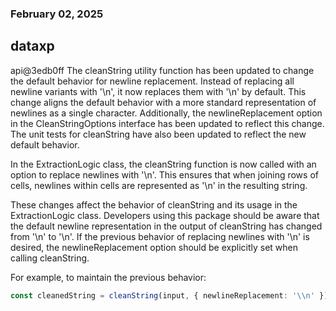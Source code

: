 ### February 02, 2025
## dataxp

api@3edb0ff
The cleanString utility function has been updated to change the default behavior for newline replacement. Instead of replacing all newline variants with '\\n', it now replaces them with '\n' by default. This change aligns the default behavior with a more standard representation of newlines as a single character. Additionally, the newlineReplacement option in the CleanStringOptions interface has been updated to reflect this change. The unit tests for cleanString have also been updated to reflect the new default behavior.

In the ExtractionLogic class, the cleanString function is now called with an option to replace newlines with '\\n'. This ensures that when joining rows of cells, newlines within cells are represented as '\\n' in the resulting string.

These changes affect the behavior of cleanString and its usage in the ExtractionLogic class. Developers using this package should be aware that the default newline representation in the output of cleanString has changed from '\\n' to '\n'. If the previous behavior of replacing newlines with '\\n' is desired, the newlineReplacement option should be explicitly set when calling cleanString.

For example, to maintain the previous behavior:

```typescript
const cleanedString = cleanString(input, { newlineReplacement: '\\n' });
```